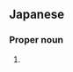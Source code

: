 ==Japanese==
{{ja-kanjitab|くに|みつ}}

===Proper noun===
{{ja-pos|proper|くにみつ|kyu=國滿}}

# {{surname|lang=ja|sort=くにみつ}}